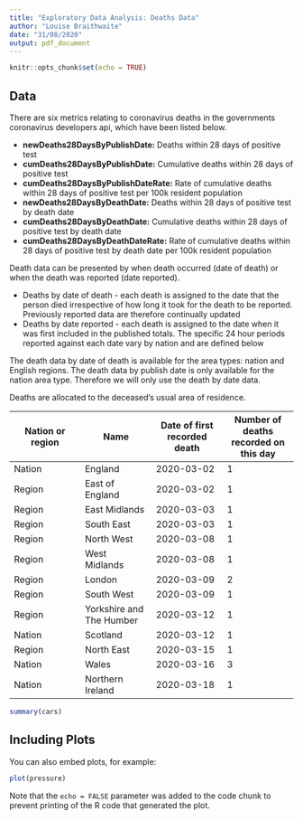 ```yaml
---
title: "Exploratory Data Analysis: Deaths Data"
author: "Louise Braithwaite"
date: "31/08/2020"
output: pdf_document
---
```


```r
knitr::opts_chunk$set(echo = TRUE)
```

## Data
There are six metrics relating to coronavirus deaths in the governments coronavirus developers api, which have been listed below. 

* __newDeaths28DaysByPublishDate:__ Deaths within 28 days of positive test   
* __cumDeaths28DaysByPublishDate:__ Cumulative deaths within 28 days of positive test  
* __cumDeaths28DaysByPublishDateRate:__ Rate of cumulative deaths within 28 days of positive test per 100k resident population  
* __newDeaths28DaysByDeathDate:__ Deaths within 28 days of positive test by death date  
* __cumDeaths28DaysByDeathDate:__ Cumulative deaths within 28 days of positive test by death date  
* __cumDeaths28DaysByDeathDateRate:__ Rate of cumulative deaths within 28 days of positive test by death date per 100k resident population 

Death data can be presented by when death occurred (date of death) or when the death was reported (date reported).

* Deaths by date of death - each death is assigned to the date that the person died irrespective of how long it took for the death to be reported. Previously reported data are therefore continually updated
* Deaths by date reported - each death is assigned to the date when it was first included in the published totals. The specific 24 hour periods reported against each date vary by nation and are defined below  

The death data by date of death is available for the area types: nation and English regions. The death data by publish date is only available for the nation area type. Therefore we will only use the death by date data.

Deaths are allocated to the deceased's usual area of residence.


 
Nation or region | Name | Date of first recorded death | Number of deaths recorded on this day
------------- | ------------- | ------------- | ------------- 
Nation | England | 2020-03-02 | 1
Region | East of England | 2020-03-02 | 1
Region | East Midlands | 2020-03-03 | 1
Region | South East | 2020-03-03 | 1
Region | North West | 2020-03-08 | 1
Region | West Midlands | 2020-03-08 | 1
Region | London | 2020-03-09 | 2
Region | South West | 2020-03-09 | 1
Region | Yorkshire and The Humber | 2020-03-12 | 1
Nation | Scotland | 2020-03-12 | 1
Region | North East | 2020-03-15 | 1
Nation | Wales | 2020-03-16 | 3
Nation | Northern Ireland | 2020-03-18 | 1



```r
summary(cars)
```

## Including Plots

You can also embed plots, for example:

```r
plot(pressure)
```

Note that the `echo = FALSE` parameter was added to the code chunk to prevent printing of the R code that generated the plot.
